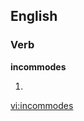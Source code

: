 
==English==

===Verb===
'''incommodes'''

# {{third-person singular of|[[incommode]]}}

[[vi:incommodes]]